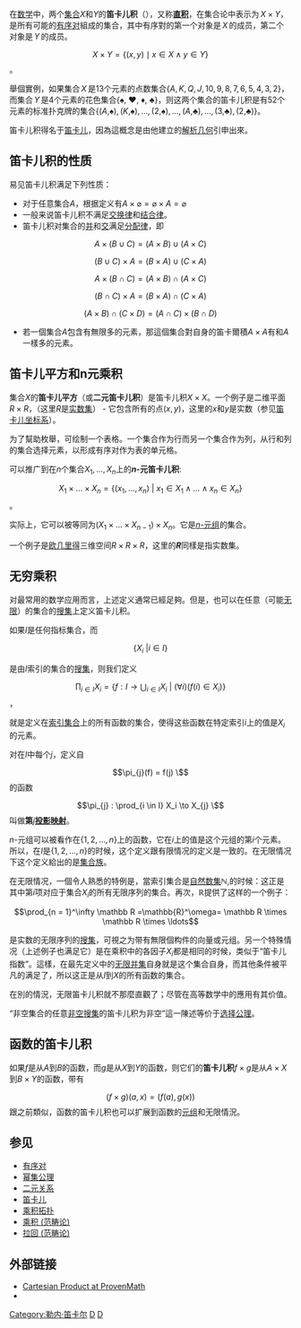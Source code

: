 {{dablink|“笛卡儿平方”重定向至此，关于范畴论中的笛卡儿方形，参见[[拉回_(范畴论)|拉回 (范畴论)]]}}

{{Multiple issues|
{{Unreferenced|time=2019-05-27T10:31:57+00:00}}
{{Expand language|1=en|time=2020-08-20T21:54:27+00:00}}
}}
在[[数学|数学]]中，两个[[集合_(数学)|集合]]<math>X</math>和<math>Y</math>的'''笛卡儿积'''（{{lang-en|'''Cartesian product'''}}），又称'''[[直积|直积]]'''，在集合论中表示为<math>\,X \times Y</math>，是所有可能的[[有序对|有序对]]組成的集合，其中有序對的第一个对象是<math>\,X\,</math>的成员，第二个对象是<math>\,Y\,</math>的成员。

:<math>X \times Y = \left\{ \left( x,y \right) \mid x \in X \land y \in Y \right\}</math>。

舉個實例，如果集合<math>\,X\,</math>是13个元素的点数集合<math>\left \{ A,K,Q,J,10,9,8,7,6,5,4,3,2 \right \}</math>，而集合<math>\,Y\,</math>是4个元素的花色集合<math>\{</math>♠, ♥, ♦, ♣<math>\}</math>，则这两个集合的笛卡儿积是有52个元素的标准扑克牌的集合<math>\{(A,</math>♠<math>),(K,</math>♠<math>), ...,(2,</math>♠<math>),...,(A,</math>♣<math>),...,(3,</math>♣<math>),(2,</math>♣<math>)\}</math>。

笛卡儿积得名于[[笛卡儿|笛卡儿]]，因為這概念是由他建立的[[解析几何|解析几何]]引申出來。

== 笛卡儿积的性质 ==
易见笛卡儿积满足下列性质：
* 对于任意集合<math>A</math>，根据定义有<math>A \times \varnothing = \varnothing \times A = \varnothing</math>
* 一般来说笛卡儿积不满足[[交换律|交换律]]和[[结合律|结合律]]。
* 笛卡儿积对集合的[[并集|并]]和[[交集|交]]满足[[分配律|分配律]]，即
:<math>A \times (B \cup C) = (A \times B) \cup (A \times C)</math>
:<math>(B \cup C) \times A = (B \times A) \cup (C \times A)</math>
:<math>A \times (B \cap C) = (A \times B) \cap (A \times C)</math>
:<math>(B \cap C) \times A = (B \times A) \cap (C \times A)</math>
:<math>(A \times B) \cap (C \times D) = (A \cap C) \times (B \cap D)</math>
* 若一個集合<math>A</math>包含有無限多的元素，那這個集合對自身的笛卡爾積<math>A \times A</math>有和<math>A</math>一樣多的元素。

== 笛卡儿平方和n元乘积 ==
集合<math>X</math>的'''笛卡儿平方'''（或'''二元笛卡儿积'''）是笛卡儿积<math>X\times X</math>。一个例子是二维平面<math>R\times R</math>，（这里<math>R</math>是[[实数|实数集]]） - 它包含所有的点<math>(x,y)</math>，这里的<math>x</math>和<math>y</math>是实数（参见[[笛卡儿坐标系|笛卡儿坐标系]]）。

为了幫助枚舉，可绘制一个表格。一个集合作为行而另一个集合作为列，从行和列的集合选择元素，以形成有序对作为表的单元格。

可以推广到在<math>n</math>个集合<math>X_1, ..., X_n</math>上的'''''n''-元笛卡儿积''':

:<math>X_1\times\ldots\times X_n = \{(x_1, \ldots, x_n) \ | \ x_1\in X_1\;\land\;\ldots\;\land\;x_n\in X_n\}</math>。

实际上，它可以被等同为<math>\left ( X_1\times ...\times X_{n-1} \right )\times X_n</math>。它是[[多元组|''n''-元组]]的集合。

一个例子是[[欧几里得空间|欧几里得]]三维空间<math>R\times R\times R</math>，这里的'''<math>R</math>'''同樣是指实数集。

== 无穷乘积 ==
对最常用的数学应用而言，上述定义通常已經足夠。但是，也可以在任意（可能[[无限|无限]]）的集合的[[类_(数学)|搜集]]上定义笛卡儿积。

如果<math>I</math>是任何指标集合，而
:<math>\{X_i\ | i \in I\}</math>

是由''<math>I</math>''索引的集合的[[类_(数学)|搜集]]，则我们定义

:<math>\prod_{i \in I} X_i = \{ f : I \to \bigcup_{i \in I} X_i\ |\ (\forall i)(f(i) \in X_i)\}</math>，

就是定义在[[索引集合|索引集合]]上的所有函数的集合，使得这些函数在特定索引<math>i</math>上的值是<math>X_i</math>的元素。

对在<math>I</math>中每个<math>j</math>，定义自
:<math>  \pi_{j}(f) = f(j) \ </math>
的函数
:<math>  \pi_{j} : \prod_{i \in I} X_i \to X_{j} \ </math>
叫做'''第'''<math>j</math>'''[[射影|投影映射]]'''。

''n''-元组可以被看作在<math>\left \{ 1,2, ..., n \right \}</math>上的函数，它在<math>i</math>上的值是这个元组的第''<math>i</math>''个元素。所以，在''<math>I</math>''是<math>\left \{ 1,2, ..., n \right \}</math>的时候，这个定义跟有限情况的定义是一致的。在无限情况下这个定义給出的是[[集合族|集合族]]。

在无限情况，一個令人熟悉的特例是，當索引集合是[[自然数|自然数集]]<math>\mathbb N,</math>的时候：这正是其中第''i''项对应于集合''<math>X_i</math>''的所有无限序列的集合。再次，<math>\mathbb R</math>提供了这样的一个例子：

:<math>\prod_{n = 1}^\infty \mathbb R =\mathbb{R}^\omega= \mathbb R \times \mathbb R \times \ldots</math>

是实数的无限序列的[[类_(数学)|搜集]]，可視之为带有無限個构件的向量或元组。另一个特殊情况（上述例子也满足它）是在乘积中的各因子''X<sub>i</sub>''都是相同的时候，类似于“笛卡儿指数”。這樣，在最先定义中的[[并集#无限并集|无限并集]]自身就是这个集合自身，而其他条件被平凡的满足了，所以这正是从''I''到''X''的所有函数的集合。

在別的情況，无限笛卡儿积就不那麼直觀了；尽管在高等数学中的應用有其价值。

“非空集合的任意[[空集|非空]][[类_(数学)|搜集]]的笛卡儿积为非空”這一陳述等价于[[选择公理|选择公理]]。

== 函数的笛卡儿积 ==
如果<math>f</math>是从<math>A</math>到<math>B</math>的函数，而<math>g</math>是从<math>X</math>到<math>Y</math>的函数，则它们的'''笛卡儿积'''<math>f\times g</math>是从<math>A\times X</math>到<math>B\times Y</math>的函数，带有
:<math>(f\times g)(a, x) = (f(a), g(x))</math>
跟之前類似，函数的笛卡儿积也可以扩展到函数的[[元组|元组]]和无限情況。

== 参见 ==
* [[有序对|有序对]]
* [[幂集公理|幂集公理]]
* [[二元关系|二元关系]]
* [[笛卡儿|笛卡儿]]
* [[乘积拓扑|乘积拓扑]]
* [[乘积_(范畴论)|乘积 (范畴论)]]
* [[拉回_(范畴论)|拉回 (范畴论)]]

== 外部链接 ==
* [http://www.apronus.com/provenmath/cartesian.htm Cartesian Product at ProvenMath]
* {{springer|title=Direct product|id=p/d032730}}

{{集合论}}
[[Category:勒内·笛卡尔|Category:勒内·笛卡尔]]
[[Category:集合論基本概念|D]]
[[Category:二元運算|D]]